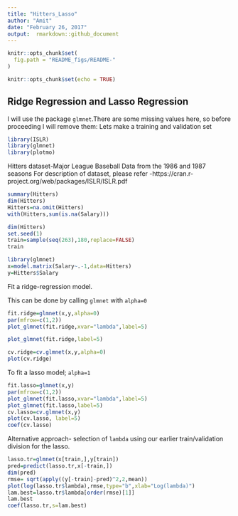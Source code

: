 ---
title: "Hitters_Lasso"
author: "Amit"
date: "February 26, 2017"
output:  rmarkdown::github_document
---
```{r, echo = FALSE}
knitr::opts_chunk$set(
  fig.path = "README_figs/README-"
)
```

```{r setup, include=FALSE}
knitr::opts_chunk$set(echo = TRUE)
```

Ridge Regression and Lasso Regression
-------------------------------------
I will use the package `glmnet`.There are some missing values here, so before proceeding I will remove them:
Lets make a training and validation set

```{r warning=FALSE}
library(ISLR)
library(glmnet)
library(plotmo)
```
Hitters dataset-Major League Baseball Data from the 1986 and 1987 seasons
For description of dataset, please refer -https://cran.r-project.org/web/packages/ISLR/ISLR.pdf
```{r warning=FALSE}

summary(Hitters)
dim(Hitters)
Hitters=na.omit(Hitters)
with(Hitters,sum(is.na(Salary)))
```

```{r}
dim(Hitters)
set.seed(1)
train=sample(seq(263),180,replace=FALSE)
train
```

```{r}
library(glmnet)
x=model.matrix(Salary~.-1,data=Hitters) 
y=Hitters$Salary
```
Fit a ridge-regression model. 

This can be done by calling `glmnet` with `alpha=0` 
```{r}
fit.ridge=glmnet(x,y,alpha=0)
par(mfrow=c(1,2))
plot_glmnet(fit.ridge,xvar="lambda",label=5)

plot_glmnet(fit.ridge,label=5)

cv.ridge=cv.glmnet(x,y,alpha=0)
plot(cv.ridge)
```

To fit a lasso model; `alpha=1`
```{r}
fit.lasso=glmnet(x,y)
par(mfrow=c(1,2))
plot_glmnet(fit.lasso,xvar="lambda",label=5)
plot_glmnet(fit.lasso,label=5)
cv.lasso=cv.glmnet(x,y)
plot(cv.lasso, label=5)
coef(cv.lasso)
```

Alternative approach- selection of `lambda` using our earlier train/validation division for the lasso.
```{r}
lasso.tr=glmnet(x[train,],y[train])
pred=predict(lasso.tr,x[-train,])
dim(pred)
rmse= sqrt(apply((y[-train]-pred)^2,2,mean))
plot(log(lasso.tr$lambda),rmse,type="b",xlab="Log(lambda)")
lam.best=lasso.tr$lambda[order(rmse)[1]]
lam.best
coef(lasso.tr,s=lam.best)
```
